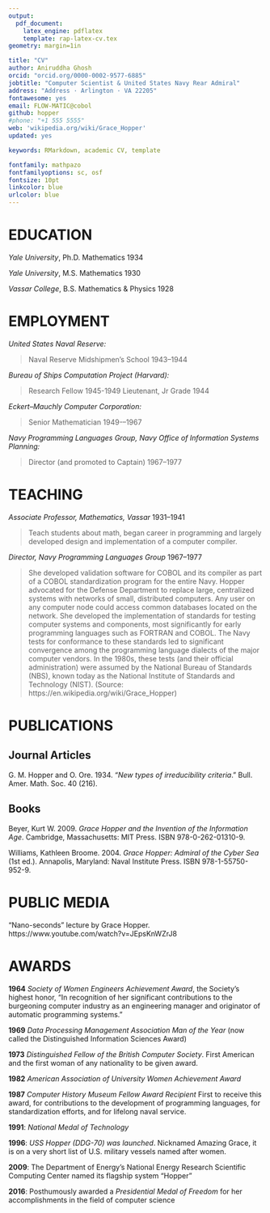 ```yaml
---
output: 
  pdf_document:
    latex_engine: pdflatex
    template: rap-latex-cv.tex
geometry: margin=1in

title: "CV"
author: Aniruddha Ghosh
orcid: "orcid.org/0000-0002-9577-6885"
jobtitle: "Computer Scientist & United States Navy Rear Admiral"
address: "Address · Arlington · VA 22205"
fontawesome: yes
email: FLOW-MATIC@cobol
github: hopper
#phone: "+1 555 5555"
web: 'wikipedia.org/wiki/Grace_Hopper'
updated: yes

keywords: RMarkdown, academic CV, template

fontfamily: mathpazo
fontfamilyoptions: sc, osf
fontsize: 10pt
linkcolor: blue
urlcolor: blue
---
```


# EDUCATION

*Yale University*, Ph.D. Mathematics \hfill 1934

*Yale University*, M.S. Mathematics \hfill 1930

*Vassar College*, B.S. Mathematics & Physics \hfill 1928

# EMPLOYMENT

*United States Naval Reserve:*

 > Naval Reserve Midshipmen's School \hfill 1943--1944

*Bureau of Ships Computation Project (Harvard):*

 > Research Fellow \hfill 1945-1949
 > Lieutenant, Jr Grade \hfill 1944
 
*Eckert–Mauchly Computer Corporation:*

 >  Senior Mathematician \hfill 1949-–1967

*Navy Programming Languages Group, Navy Office of Information Systems Planning:*

 > Director (and promoted to Captain) \hfill 1967--1977  

# TEACHING

*Associate Professor, Mathematics, Vassar* \hfill 1931--1941

> Teach students about math, began career in programming and largely developed design and implementation of a computer compiler.
  
*Director, Navy Programming Languages Group* \hfill 1967--1977

> She developed validation software for COBOL and its compiler as part of a COBOL standardization program for the entire Navy. Hopper advocated for the Defense Department to replace large, centralized systems with networks of small, distributed computers. Any user on any computer node could access common databases located on the network. She developed the implementation of standards for testing computer systems and components, most significantly for early programming languages such as FORTRAN and COBOL. The Navy tests for conformance to these standards led to significant convergence among the programming language dialects of the major computer vendors. In the 1980s, these tests (and their official administration) were assumed by the National Bureau of Standards (NBS), known today as the National Institute of Standards and Technology (NIST). (Source: https://en.wikipedia.org/wiki/Grace_Hopper)

# PUBLICATIONS

## **Journal Articles**

G. M. Hopper and O. Ore. 1934. "*New types of irreducibility criteria*." Bull. Amer. Math. Soc. 40 (216). 



## **Books**

Beyer, Kurt W. 2009. *Grace Hopper and the Invention of the Information Age*. Cambridge, Massachusetts: MIT Press. ISBN 978-0-262-01310-9.

Williams, Kathleen Broome. 2004. *Grace Hopper: Admiral of the Cyber Sea* (1st ed.). Annapolis, Maryland: Naval Institute Press. ISBN 978-1-55750-952-9.

# PUBLIC MEDIA

"Nano-seconds" lecture by Grace Hopper. https://www.youtube.com/watch?v=JEpsKnWZrJ8


# AWARDS

**1964**  *Society of Women Engineers Achievement Award*, the Society’s highest honor, “In recognition of her significant contributions to the burgeoning computer industry as an engineering manager and originator of automatic programming systems.”

**1969**  *Data Processing Management Association Man of the Year* (now called the Distinguished Information Sciences Award)

**1973** *Distinguished Fellow of the British Computer Society*. First American and the first woman of any nationality to be given award.

**1982** *American Association of University Women Achievement Award*

**1987** *Computer History Museum Fellow Award Recipient* First to receive this award, for contributions to the development of programming languages, for standardization efforts, and for lifelong naval service.

**1991**: *National Medal of Technology*

**1996**: *USS Hopper (DDG-70) was launched*. Nicknamed Amazing Grace, it is on a very short list of U.S. military vessels named after women.

**2009**: The Department of Energy's National Energy Research Scientific Computing Center named its flagship system "Hopper"

**2016**: Posthumously awarded a *Presidential Medal of Freedom* for her accomplishments in the field of computer science

